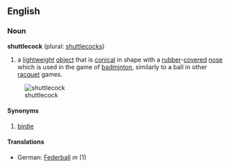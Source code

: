 ==English==
===Noun===
'''shuttlecock''' (plural: [[shuttlecocks]])
#a [[lightweight]] [[object]] that is [[conical]] in shape with a [[rubber]]-[[cover]]ed [[nose]] which is used in the game of [[badminton]], similarly to a ball in other [[racquet]] games.
[[Image:shuttlecock.gif|left|thumb|shuttlecock]]
====Synonyms====
#[[birdie]]
====Translations====
*German: [[Federball]] ''m'' (1)